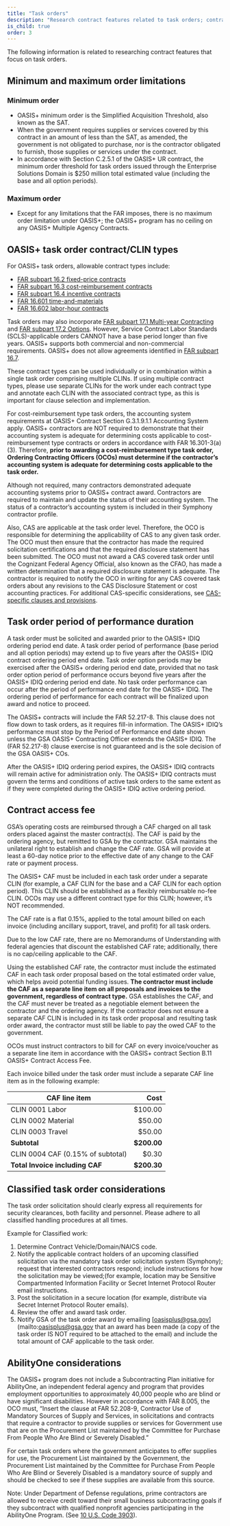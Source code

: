 ```yaml
---
title: "Task orders"
description: "Research contract features related to task orders; contract and task order types, order limitations, contract access fees, and AbilityOne."
is_child: true
order: 3
---
```


The following information is related to researching contract features that focus on task orders.

## Minimum and maximum order limitations

### Minimum order 

- OASIS+ minimum order is the Simplified Acquisition Threshold, also known as the SAT.
- When the government requires supplies or services covered by this contract in an amount of less than the SAT, as amended, the government is not obligated to purchase, nor is the contractor obligated to furnish, those supplies or services under the contract. 
- In accordance with Section C.2.5.1 of the OASIS+ UR contract, the minimum order threshold for task orders issued through the Enterprise Solutions Domain is $250 million total estimated value (including the base and all option periods).

### Maximum order

- Except for any limitations that the FAR imposes, there is no maximum order limitation under OASIS+; the OASIS+ program has no ceiling on any OASIS+ Multiple Agency Contracts.

## OASIS+ task order contract/CLIN types

For OASIS+ task orders, allowable contract types include:
- [FAR subpart 16.2 fixed-price contracts](https://www.acquisition.gov/far/subpart-16.2)
- [FAR subpart 16.3 cost-reimbursement contracts](https://www.acquisition.gov/far/subpart-16.3)
- [FAR subpart 16.4 incentive contracts](https://www.acquisition.gov/far/subpart-16.4)
- [FAR 16.601 time-and-materials](https://www.acquisition.gov/far/16.601)
- [FAR 16.602 labor-hour contracts](https://www.acquisition.gov/far/16.602)

Task orders may also incorporate [FAR subpart 17.1 Multi-year Contracting](https://www.acquisition.gov/far/subpart-17.1) and [FAR subpart 17.2 Options](https://www.acquisition.gov/far/subpart-17.2). However, Service Contract Labor Standards (SCLS)-applicable orders CANNOT have a base period longer than five years. OASIS+ supports both commercial and non-commercial requirements. OASIS+ does not allow agreements identified in [FAR subpart 16.7](https://www.acquisition.gov/far/subpart-16.7).

These contract types can be used individually or in combination within a single task order comprising multiple CLINs. If using multiple contract types, please use separate CLINs for the work under each contract type and annotate each CLIN with the associated contract type, as this is important for clause selection and implementation.

For cost-reimbursement type task orders, the accounting system requirements at OASIS+ Contract Section G.3.1.9.1.1 Accounting System apply. OASIS+ contractors are NOT required to demonstrate that their accounting system is adequate for determining costs applicable to cost-reimbursement type contracts or orders in accordance with FAR 16.301-3(a)(3). Therefore, **prior to awarding a cost-reimbursement type task order, Ordering Contracting Officers (OCOs) must determine if the contractor’s accounting system is adequate for determining costs applicable to the task order.** 

Although not required, many contractors demonstrated adequate accounting systems prior to OASIS+ contract award. Contractors are required to maintain and update the status of their accounting system. The status of a contractor’s accounting system is included in their Symphony contractor profile.

Also, CAS are applicable at the task order level. Therefore, the OCO is responsible for determining the applicability of CAS to any given task order. The OCO must then ensure that the contractor has made the required solicitation certifications and that the required disclosure statement has been submitted. The OCO must not award a CAS covered task order until the Cognizant Federal Agency Official, also known as the CFAO, has made a written determination that a required disclosure statement is adequate. The contractor is required to notify the OCO in writing for any CAS covered task orders about any revisions to the CAS Disclosure Statement or cost accounting practices. For additional CAS-specific considerations, see [CAS-specific clauses and provisions](/buyers-guide/research-contract-features/labor/#cas-specific-clauses-and-provisions).

## Task order period of performance duration
A task order must be solicited and awarded prior to the OASIS+ IDIQ ordering period end date. A task order period of performance (base period and all option periods) may extend up to five years after the OASIS+ IDIQ contract ordering period end date. Task order option periods may be exercised after the OASIS+ ordering period end date, provided that no task order option period of performance occurs beyond five years after the OASIS+ IDIQ ordering period end date. No task order performance can occur after the period of performance end date for the OASIS+ IDIQ. The ordering period of performance for each contract will be finalized upon award and notice to proceed.

The OASIS+ contracts will include the FAR 52.217-8. This clause does not flow down to task orders, as it requires fill-in information. The OASIS+ IDIQ’s performance must stop by the Period of Performance end date shown unless the GSA OASIS+ Contracting Officer extends the OASIS+ IDIQ. The (FAR 52.217-8) clause exercise is not guaranteed and is the sole decision of the GSA OASIS+ COs.

After the OASIS+ IDIQ ordering period expires, the OASIS+ IDIQ contracts will remain active for administration only. The OASIS+ IDIQ contracts must govern the terms and conditions of active task orders to the same extent as if they were completed during the OASIS+ IDIQ active ordering period.

## Contract access fee
GSA’s operating costs are reimbursed through a CAF charged on all task orders placed against the master contract(s). The CAF is paid by the ordering agency, but remitted to GSA by the contractor. GSA maintains the unilateral right to establish and change the CAF rate. GSA will provide at least a 60-day notice prior to the effective date of any change to the CAF rate or payment process. 

The OASIS+ CAF must be included in each task order under a separate CLIN (for example, a CAF CLIN for the base and a CAF CLIN for each option period). This CLIN should be established as a flexibly reimbursable no-fee CLIN. OCOs may use a different contract type for this CLIN; however, it’s NOT recommended.

The CAF rate is a flat 0.15%, applied to the total amount billed on each invoice (including ancillary support, travel, and profit) for all task orders. 

Due to the low CAF rate, there are no Memorandums of Understanding with federal agencies that discount the established CAF rate; additionally, there is no cap/ceiling applicable to the CAF.

Using the established CAF rate, the contractor must include the estimated CAF in each task order proposal based on the total estimated order value, which helps avoid potential funding issues. **The contractor must include the CAF as a separate line item on all proposals and invoices to the government, regardless of contract type.** GSA establishes the CAF, and the CAF must never be treated as a negotiable element between the contractor and the ordering agency. If the contractor does not ensure a separate CAF CLIN is included in its task order proposal and resulting task order award, the contractor must still be liable to pay the owed CAF to the government. 

OCOs must instruct contractors to bill for CAF on every invoice/voucher as a separate line item in accordance with the OASIS+ contract Section B.11 OASIS+ Contract Access Fee.

Each invoice billed under the task order must include a separate CAF line item as in the following example:

|CAF line item                      | Cost        |
|-----------------------------------|------------:|
| CLIN 0001 Labor                   | $100.00     |
| CLIN 0002 Material                | $50.00      |
| CLIN 0003 Travel                  | $50.00      |
| **Subtotal**                      | **$200.00** |
| CLIN 0004 CAF (0.15% of subtotal) | $0.30       |
| **Total Invoice including CAF**   | **$200.30** |



## Classified task order considerations

The task order solicitation should clearly express all requirements for security clearances, both facility and personnel. Please adhere to all classified handling procedures at all times.

Example for Classified work:

1. Determine Contract Vehicle/Domain/NAICS code.
2. Notify the applicable contract holders of an upcoming classified solicitation via the mandatory task order solicitation system (Symphony); request that interested contractors respond; include instructions for how the solicitation may be viewed;(for example, location may be Sensitive Compartmented Information Facility or Secret Internet Protocol Router email instructions.
3. Post the solicitation in a secure location (for example, distribute via Secret Internet Protocol Router emails).
4. Review the offer and award task order.
5. Notify GSA of the task order award by emailing [oasisplus@gsa.gov](mailto:oasisplus@gsa.gov that an award has been made (a copy of the task order IS NOT required to be attached to the email) and include the total amount of CAF applicable to the task order.

## AbilityOne considerations
The OASIS+ program does not include a Subcontracting Plan initiative for AbilityOne, an independent federal agency and program that provides employment opportunities to approximately 40,000 people who are blind or have significant disabilities. However in accordance with FAR 8.005, the OCO must, “Insert the clause at FAR 52.208-9, Contractor Use of Mandatory Sources of Supply and Services, in solicitations and contracts that require a contractor to provide supplies or services for Government use that are on the Procurement List maintained by the Committee for Purchase From People Who Are Blind or Severely Disabled.”

For certain task orders where the government anticipates to offer supplies for use, the Procurement List maintained by the Government, the Procurement List maintained by the Committee for Purchase From People Who Are Blind or Severely Disabled is a mandatory source of supply and should be checked to see if these supplies are available from this source. 

Note: Under Department of Defense regulations, prime contractors are allowed to receive credit toward their small business subcontracting goals if they subcontract with qualified nonprofit agencies participating in the AbilityOne Program. (See [10 U.S. Code 3903](https://uscode.house.gov/view.xhtml?req=granuleid:USC-prelim-title10-section3903&num=0&edition=prelim)).